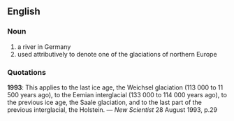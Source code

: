 ==English==
===Noun===
# a river in Germany
# used attributively to denote one of the glaciations of northern Europe

===Quotations===
'''1993''': This applies to the last ice age, the Weichsel glaciation (113 000 to 11 500 years ago), to the Eemian interglacial (133 000 to 114 000 years ago), to the previous ice age, the Saale glaciation, and to the last part of the previous interglacial, the Holstein. &mdash; ''New Scientist'' 28 August 1993, p.29
